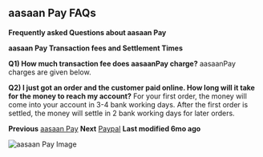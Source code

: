 ## aasaan Pay FAQs

**Frequently asked Questions about aasaan Pay**

**aasaan Pay Transaction fees and Settlement Times**

**Q1) How much transaction fee does aasaanPay charge?**
aasaanPay charges are given below.

**Q2) I just got an order and the customer paid online. How long will it take for the money to reach my account?**
For your first order, the money will come into your account in 3-4 bank working days. After the first order is settled, the money will settle in 2 bank working days for later orders.

**Previous**
[aasaan Pay](#)
**Next**
[Paypal](#)
**Last modified 6mo ago**

![aasaan Pay Image](https://cdn.aasaan.app/docs/aasaan/aasaan_1.png)
